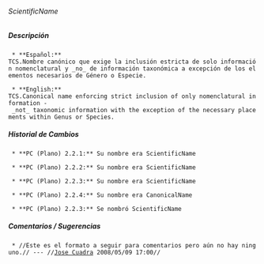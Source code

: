 ====== ScientificName ======

===== Descripción =====
  * **Español:**
 TCS.Nombre canónico que exige la inclusión estricta de solo información nomenclatural y _no_ de información taxonómica a excepción de los elementos necesarios de Género o Especie.

  * **English:**
 TCS.Canonical name enforcing strict inclusion of only nomenclatural information - _not_ taxonomic information with the exception of the necessary placements within Genus or Species.


===== Historial de Cambios =====
  * **PC (Plano) 2.2.1:** Su nombre era ScientificName

  * **PC (Plano) 2.2.2:** Su nombre era ScientificName

  * **PC (Plano) 2.2.3:** Su nombre era ScientificName

  * **PC (Plano) 2.2.4:** Su nombre era CanonicalName

  * **PC (Plano) 2.2.3:** Se nombró ScientificName

===== Comentarios / Sugerencias =====

  * //Este es el formato a seguir para comentarios pero aún no hay ninguno.// --- //[[jcuadra@inbio.ac.cr|Jose Cuadra]] 2008/05/09 17:00//

